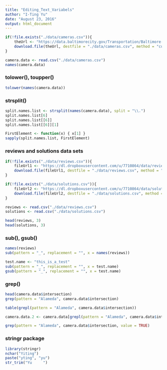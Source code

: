 ```yaml
---
title: "Editing_Text_Variabels"
author: "I-Ting Yu"
date: "August 23, 2016"
output: html_document
---
```


```r
if(!file.exists("./data/cameras.csv")){
    theUrl <- "https://data.baltimorecity.gov/Transportation/Baltimore-Fixed-Speed-Cameras/dz54-2aru"
    download.file(theUrl, destfile = "./data/cameras.csv", method = "curl")
}

camera.data <- read.csv("./data/cameras.csv")
names(camera.data)
```

### tolower(), toupper()
```r
tolower(names(camera.data))
```

### strsplit()
```r
split.names.list <- strsplit(names(camera.data), split = "\\.")
split.names.list[6]
split.names.list[[6]]
split.names.list[[6]][1]

FirstElement <- function(x) { x[1] }
sapply(split.names.list, FirstElement)
```

### reviews and solutions data sets
```r
if(!file.exists("./data/reviews.csv")){
    fileUrl1 <- "https://dl.dropboxusercontent.com/u/7710864/data/reviews-apr29.csv"
    download.file(fileUrl1, destfile = "./data/reviews.csv", method = "curl")
}

if(!file.exists("./data/solutions.csv")){
    fileUrl2 <- "https://dl.dropboxusercontent.com/u/7710864/data/solutions-apr29.csv"
    download.file(fileUrl2, destfile = "./data/solutions.csv", method = "curl")
}

reviews <- read.csv("./data/reviews.csv")
solutions <- read.csv("./data/solutions.csv")

head(reviews, 3)
head(solutions, 3)

```

### sub(), gsub()
```r
names(reviews)
sub(pattern = "_", replacement = "", x = names(reviews))

test.name <- "this_is_a_test"
sub(pattern = "_", replacement = "", x = test.name)
gsub(pattern = "_", replacement = "", x = test.name)
```

### grep()
```r
head(camera.data$intersection)
grep(pattern = "Alameda", camera.data$intersection)

table(grepl(pattern = "Alameda", camera.data$intersection))

camera.data.2 <- camera.data[grepl(pattern = "Alameda", camera.data$intersection), ]

grep(pattern = "Alameda", camera.data$intersection, value = TRUE)


```

### stringr package
```r
library(stringr)
nchar("Yiting")
paste("yting", "yu")
str_trim("Yu     ")
```

